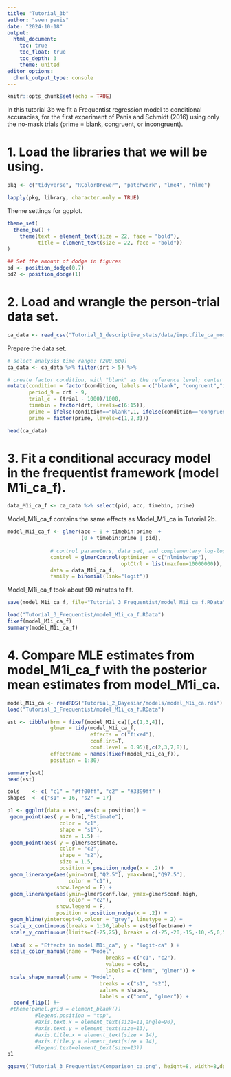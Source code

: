 ```yaml
---
title: "Tutorial_3b"
author: "sven panis"
date: "2024-10-18"
output:
  html_document:
    toc: true
    toc_float: true
    toc_depth: 3
    theme: united
editor_options: 
  chunk_output_type: console
---
```


```r
knitr::opts_chunk$set(echo = TRUE)
```

In this tutorial 3b we fit a Frequentist regression model to conditional accuracies, for the first experiment of Panis and Schmidt (2016) using only the no-mask trials (prime = blank, congruent, or incongruent).

# 1. Load the libraries that we will be using.

```r
pkg <- c("tidyverse", "RColorBrewer", "patchwork", "lme4", "nlme")

lapply(pkg, library, character.only = TRUE)
```

Theme settings for ggplot.

```r
theme_set(
  theme_bw() +
    theme(text = element_text(size = 22, face = "bold"), 
          title = element_text(size = 22, face = "bold"))
)

## Set the amount of dodge in figures
pd <- position_dodge(0.7)
pd2 <- position_dodge(1)
```

# 2. Load and wrangle the person-trial data set.

```r
ca_data <- read_csv("Tutorial_1_descriptive_stats/data/inputfile_ca_modeling.csv")
```

Prepare the data set.

```r
# select analysis time range: (200,600]
ca_data <- ca_data %>% filter(drt > 5) %>%

# create factor condition, with "blank" as the reference level; center TIME; center and rescale trial; create index-coded variables timebin and prime
mutate(condition = factor(condition, labels = c("blank", "congruent","incongruent")),
       period_9 = drt - 9,
       trial_c = (trial - 1000)/1000,
       timebin = factor(drt, levels=c(6:15)),
       prime = ifelse(condition=="blank",1, ifelse(condition=="congruent",2,3)),
       prime = factor(prime, levels=c(1,2,3)))

head(ca_data)
```

# 3. Fit a conditional accuracy model in the frequentist framework (model M1i_ca_f).

```r
data_M1i_ca_f <- ca_data %>% select(pid, acc, timebin, prime)
```

Model_M1i_ca_f contains the same effects as Model_M1i_ca in Tutorial 2b.

```r
model_M1i_ca_f <- glmer(acc ~ 0 + timebin:prime  +
                        (0 + timebin:prime | pid),
              
              # control parameters, data set, and complementary log-log link function
              control = glmerControl(optimizer = c("nlminbwrap"),
                                     optCtrl = list(maxfun=10000000)), 
              data = data_M1i_ca_f, 
              family = binomial(link="logit"))
```

Model_M1i_ca_f took about 90 minutes to fit.

```r
save(model_M1i_ca_f, file="Tutorial_3_Frequentist/model_M1i_ca_f.RData")
```

```r
load("Tutorial_3_Frequentist/model_M1i_ca_f.RData")
fixef(model_M1i_ca_f)
summary(model_M1i_ca_f)
```

# 4. Compare MLE estimates from model_M1i_ca_f with the posterior mean estimates from model_M1i_ca.

```r
model_M1i_ca <- readRDS("Tutorial_2_Bayesian/models/model_M1i_ca.rds")
load("Tutorial_3_Frequentist/model_M1i_ca_f.RData")
```

```r
est <- tibble(brm = fixef(model_M1i_ca)[,c(1,3,4)],
              glmer = tidy(model_M1i_ca_f, 
                           effects = c("fixed"), 
                           conf.int=T, 
                           conf.level = 0.95)[,c(2,3,7,8)], 
              effectname = names(fixef(model_M1i_ca_f)),
              position = 1:30)

summary(est)
head(est)
```

```r
cols    <- c( "c1" = "#ff00ff", "c2" = "#3399ff" )
shapes  <- c("s1" = 16, "s2" = 17)

p1 <- ggplot(data = est, aes(x = position)) +
 geom_point(aes( y = brm[,"Estimate"],  
                 color = "c1", 
                 shape = "s1"),
                 size = 1.5) +
 geom_point(aes( y = glmer$estimate, 
                 color = "c2", 
                 shape = "s2"),
                 size = 1.5, 
                 position = position_nudge(x = .2))  +
 geom_linerange(aes(ymin=brm[,"Q2.5"], ymax=brm[,"Q97.5"], 
                    color = "c1"), 
                show.legend = F) +
 geom_linerange(aes(ymin=glmer$conf.low, ymax=glmer$conf.high, 
                    color = "c2"), 
                show.legend = F, 
                position = position_nudge(x = .2)) +
 geom_hline(yintercept=0,colour = "grey", linetype = 2) +
 scale_x_continuous(breaks = 1:30,labels = est$effectname) +
 scale_y_continuous(limits=c(-25,25), breaks = c(-25,-20,-15,-10,-5,0,5,10,15,20,25)) +
  
 labs( x = "Effects in model M1i_ca", y = "logit-ca" ) +
 scale_color_manual(name = "Model", 
                                breaks = c("c1", "c2"), 
                                values = cols,
                                labels = c("brm", "glmer")) +
 scale_shape_manual(name = "Model", 
                              breaks = c("s1", "s2"),
                              values = shapes,
                              labels = c("brm", "glmer")) +
  coord_flip() #+
 #theme(panel.grid = element_blank())
         #legend.position = "top",
         #axis.text.x = element_text(size=11,angle=90),
         #axis.text.y = element_text(size=13),
         #axis.title.x = element_text(size = 14),
         #axis.title.y = element_text(size = 14),
         #legend.text=element_text(size=13)) 
p1
```

```r
ggsave("Tutorial_3_Frequentist/Comparison_ca.png", height=8, width=8,dpi=800)
```


